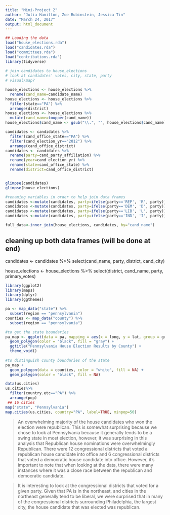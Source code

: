 ```yaml
---
title: "Mini-Project 2"
author: "Julia Hamilton, Zoe Rubinstein, Jessica Tin"
date: "March 24, 2017"
output: html_document
---
```



```r
## Loading the data
load("house_elections.rda")
load("candidates.rda")
load("committees.rda")
load("contributions.rda")
library(tidyverse)
 
# join candidates to house_elections
# look at candidates' votes, city, state, party
# visual/map?

house_elections <- house_elections %>%
  rename(cand_name=candidate_name) 
house_elections <- house_elections %>%
  filter(state=="PA") %>%
  arrange(district)
house_elections <- house_elections %>%
  mutate(cand_name=toupper(cand_name))
house_elections$cand_name <- gsub("\\.", "", house_elections$cand_name)

candidates <- candidates %>%
  filter(cand_office_state=="PA") %>%
  filter(cand_election_yr=="2012") %>%
  arrange(cand_office_district)
candidates <- candidates %>%
  rename(party=cand_party_affiliation) %>%
  rename(year=cand_election_yr) %>%
  rename(state=cand_office_state) %>%
  rename(district=cand_office_district)


glimpse(candidates)
glimpse(house_elections)

```



```r
#renaming variables in order to help join data frames
candidates <-mutate(candidates, party=ifelse(party=='REP', 'R', party))
candidates <-mutate(candidates, party=ifelse(party=='DEM', 'D', party))  
candidates <-mutate(candidates, party=ifelse(party=='LIB', 'L', party))
candidates <-mutate(candidates, party=ifelse(party=='IND', 'I', party))

full_data<-inner_join(house_elections, candidates, by="cand_name")
```


## cleaning up both data frames (will be done at end)
candidates <- candidates %>%
  select(cand_name, party, district, cand_city)


house_elections <- house_elections %>%
  select(district, cand_name, party, primary_votes)




```r
library(ggplot2)
library(maps)
library(dplyr)
library(ggthemes)

pa <- map_data("state") %>%
  subset(region == "pennsylvania")
counties <- map_data("county") %>%
  subset(region == "pennsylvania")

#to get the state boundaries
pa_map <- ggplot(data = pa, mapping = aes(x = long, y = lat, group = group)) +
  geom_polygon(color = "black", fill = "gray") +
  ggtitle("Pennsylvania House Election Results by County") +
  theme_void()
    
#to distinguish county boundaries of the state
pa_map +
  geom_polygon(data = counties, color = "white", fill = NA) +
  geom_polygon(color = "black", fill = NA)

```

```r
data(us.cities)
us.cities%>%
  filter(country.etc=="PA") %>%
  arrange(pop)
 ## 16 cities
map("state", "Pennsylvania")
map.cities(us.cities, country="PA", label=TRUE, minpop=50)
```

> An overwhelming majority of the house candidates who won the election were republican. This is somewhat surprising because we chose to look at Pennsylvania because it generally tends to be a swing state in most election, however, it was surprising in this analysis that Republican house nominations were overwhelmingly Republican. There were 12 congressional districts that voted a republican house candidate into office and 6 congressional districts that voted a democratic house candidate into office. However, it's important to note that when looking at the data, there were many instances where it was a close race between the republican and democratic candidate. 

> It is interesting to look at the congressional districts that voted for a given party. Given that PA is in the northeast, and cities in the northeast generally tend to be liberal, we were surprised that in many of the congressional districts surrounding Philadelphia, the largest city, the house candidate that was elected was republican. 

